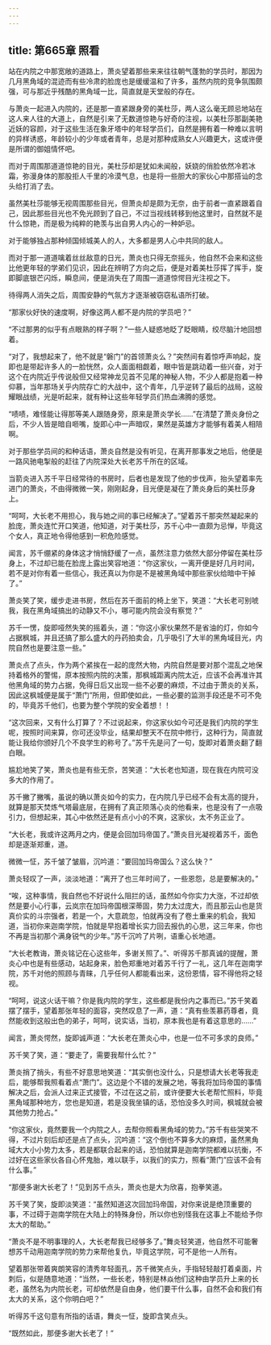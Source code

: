 ```yaml
---
---
---
```

title: 第665章 照看
---



站在内院之中那宽敞的道路上，萧炎望着那些来来往往朝气蓬勃的学员时，那因为几月黑角域的混迹而有些冷肃的脸庞也是缓缓温和了许多，虽然内院的竞争氛围颇强，可与那近乎残酷的黑角域一比，简直就是天堂般的存在。

与萧炎一起进入内院的，还是那一直紧跟身旁的美杜莎，两人这么毫无顾忌地站在这人来人往的大道上，自然是引来了无数道惊艳与好奇的注视，以美杜莎那副美艳近妖的容颜，对于这些生活在象牙塔中的年轻学员们，自然是拥有着一种难以言明的异样诱惑，年龄较小的少年或者青年，总是对那种成熟女人兴趣更大，这或许便是所谓的御姐情怀吧。

而对于周围那道道惊艳的目光，美杜莎却是犹如未闻般，妖娆的俏脸依然冷若冰霜，弥漫身体的那股拒人千里的冷漠气息，也是将一些胆大的家伙心中那搭讪的念头给打消了去。

虽然美杜莎能够无视周围那些目光，但萧炎却是颇为无奈，由于前者一直紧跟着自己，因此那些目光也不免光顾到了自己，不过当视线转移到他这里时，自然就不是什么惊艳，而是极为纯粹的艳羡与出自男人内心的一种妒忌。

对于能够独占那种倾国倾城美人的人，大多都是男人心中共同的敌人。

而对于那一道道噙着丝丝敌意的日光，萧炎也只得无奈摇头，他自然不会来和这些比他更年轻的学弟们见识，因此在辨明了方向之后，便是对着美杜莎挥了挥手，旋即脚底银芒闪烁，瞬息间，便是消失在了周围一道道惊愕目光注视之下。

待得两人消失之后，周围安静的气氛方才逐渐被窃窃私语所打破。

“那家伙好快的速度啊，好像这两人都不是内院的学员吧？”

“不过那男的似乎有点眼熟的样子啊？”一些人疑惑地眨了眨眼睛，绞尽脑汁地回想着。

“对了，我想起来了，他不就是“磐门”的首领萧炎么？”突然间有着惊呼声响起，旋即也是带起许多人的一脸恍然，众人面面相觑着，眼中皆是跳动着一些兴奋，对于这个在内院近乎传说般但又经常神龙见首不见尾的神秘人物，不少人都是抱着一种仰慕，当年那场关乎内院存亡的大战中，这个青年，几乎逆转了最后的战局，这般耀眼战绩，光是听起来，就有种让这些年轻学员们热血沸腾的感觉。

“啧啧，难怪能让得那等美人跟随身旁，原来是萧炎学长……”在清楚了萧炎身份之后，不少人皆是暗自咂嘴，旋即心中一声暗叹，果然是英雄方才能够有着美人相陪啊。

对于那些学员间的和种话语，萧炎自然是没有听见，在离开那事发之地后，他便是一路风驰电掣般的赶往了内院深处大长老苏千所在的区域。

当箭炎进入苏千平日经常待的书房时，后者也是发现了他的步伐声，抬头望着率先进门的萧炎，不由得微微一笑，刚刚起身，目光便是凝在了萧炎身后的美杜莎身上。

“呵呵，大长老不用担心，我与她之间的事已经解决了。”望着苏千那突然凝起来的脸庞，萧炎连忙开口笑道，他知道，对于美杜莎，苏千心中一直颇为忌惮，毕竟这个女人，真正地令得他感到一积危险感觉。

闻言，苏千绷紧的身体这才悄悄舒缓了一点，虽然注意力依然大部分停留在美杜莎身上，不过却已能在脸庞上露出笑容地道：“你这家伙，一离开便是好几月时间，若不是对你有着一些信心，我还真以为你是不是被黑角域中那些家伙给暗中干掉了。”

萧炎笑了笑，缓步走进书房，然后在苏千面前的椅上坐下，笑道：“大长老可别唬我，我在黑角域搞出的动静又不小，哪可能内院会没有察觉？”

苏千一愣，旋即哑然失笑的摇着头，道：“你这小家伙果然不是省油的灯，你如今占据枫城，并且还搞了那么盛大的丹药拍卖会，几乎吸引了大半的黑角域目光，内院自然也是要注意一些。”

萧炎点了点头，作为两个紧挨在一起的庞然大物，内院自然是要对那个混乱之地保持着格外的警惕，原本按照内院的决策，那枫城距离内院太近，应该不会再准许其他黑角域的势力占据，免得日后又出现一些不必要的麻烦，不过由于萧炎的关系，因此这枫城便是属于“萧门”所用，但即使如此，一些必要的监测手段还是不可不免的，毕竟苏千他们，也要为整个学院的安全着想！！

“这次回来，又有什么打算了？不过说起来，你这家伙如今可还是我们内院的学生呢，按照时间来算，你可还没毕业，结果却整天不在院中修行，这种行为，简直就能让我给你颁好几个不良学生的称号了。”苏千先是问了一句，旋即对着萧炎翻了翻白眼。

尴尬地笑了笑，萧炎也是有些无奈，苦笑道：“大长老也知道，现在我在内院可没多大的作用了。

苏千撇了撇嘴，虽说的确以萧炎如今的实力，在内院几乎已经不会有太高的提升，就算是那天焚炼气塔最底层，在拥有了真正陨落心炎的他看来，也是没有了一点吸引力，但想起来，其心中依然还是有点小小的不爽，这家伙，太不务正业了。

“大长老，我或许这两月之内，便是会回加玛帝国了。”萧炎目光凝视着苏千，面色却是逐渐郑重，道。

微微一怔，苏千皱了皱眉，沉吟道：“要回加玛帝国么？这么快？”

萧炎轻叹了一声，淡淡地道：“离开了也三年时间了，一些恩怨，总是要解决的。”

“唉，这种事情，我自然也不好说什么阻拦的话，虽然如今你实力大涨，不过却依然是要小心行事，云岚宗在加玛帝国根深蒂固，势力太过庞大，而且那云山也是货真价实的斗宗强者，若是一个，大意疏忽，怕就再没有了卷土重来的机会，我知道，当初你来迦南学院，怕就是早抱着增长实力回去报仇的心思，这三年来，你也不再是当初那个满身锐气的少年。”苏千沉吟了片咧，语重心长地道。

“大长老教诲，萧炎铭记在心这些年，多谢关照了。”、听得苏千那真诚的提醒，萧炎心中也是有些感动，站起身来，脸色郑重地对着苏千行了一礼，这几年在迦南学院，苏千对他的照顾与青睐，几乎任何人都能看出来，这份恩情，容不得他将之轻视。

“呵呵，说这火话干嘛？你是我内院的学生，这些都是我份内之事而已。”苏千笑着摆了摆手，望着那张年轻的面容，突然叹息了一声，道：“真有些羡慕药尊者，竟然能收到这般出色的弟子，呵呵，说实话，当初，原本我也是有着这意思的……”

闻言，萧炎愕然，旋即诚声道：“大长老在萧炎心中，也是一位不可多求的良师。”

苏千笑了笑，道：“要走了，需要我帮什么忙？”

萧炎捎了捎头，有些不好意思地笑道：“其实倒也没什么，只是想请大长老等我走后，能够帮我照看着点“萧门”。这边是个不错的发展之地，等我将加玛帝国的事情解决之后，会派人过来正式接管，不过在这之前，或许便要大长老帮忙照料，毕竟黑角域那种地方，您也是知道，若是没我坐镇的话，恐怕没多久时间，枫城就会被其他势力抢占。”

“你这家伙，竟然要我一个内院之人，去帮你照看黑角域的势力。”苏千有些哭笑不得，不过片刻后却还是点了点头，沉吟道：“这个倒也不算多大的麻烦，虽然黑角域大大小小势力太多，若是都联合起来的话，恐怕就算是迦南学院都难以抗衡，不过好在这些家伙各自心怀鬼胎，难以联手，以我们的实力，照看“萧门”应该不会有什么事。”

“那便多谢大长老了！”见到苏千点头，萧炎也是大为欣喜，抱拳笑道。

苏千笑了笑，旋即淡笑道：“虽然知道这次回加玛帝国，对你来说是绝顶重要的事，不过碍于迦南学院在大陆上的特殊身份，所以你也别怪我在这事上不能给予你太大的帮助。”

“萧炎不是不明事理的人，大长老帮我已经够多了。”舞炎轻笑道，他自然不可能奢想苏千动用迦南学院的势力来帮他复仇，毕竟这学院，可不是他一人所有。

望着那张带着爽朗笑容的清秀年轻面孔，苏千微笑点头，手指轻轻敲打着桌面，片刺后，似是随意地道：“当然，一些长老，特别是林焱他们这种由学员升上来的长老，虽然名为内院长老，可却依然是自由身，他们要干什么事，自然不会和我们有太大的关系，这个你明白吧？”

听得苏千这句意有所指的话语，舞炎一怔，旋即含笑点头。

“既然如此，那便多谢大长老了！”